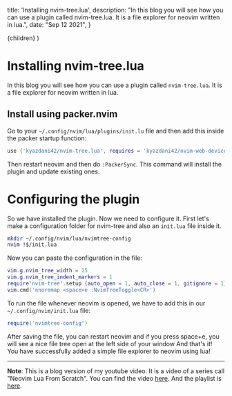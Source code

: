 
  title: 'Installing nvim-tree.lua',
  description: "In this blog you will see how you can use a plugin called nvim-tree.lua. It is a file explorer for neovim written in lua.",
  date: "Sep 12 2021",
}

  <BlogPost meta={meta}>{children}</BlogPost>
)

# Installing nvim-tree.lua

In this blog you will see how you can use a plugin called `nvim-tree.lua`. It is a file explorer for neovim written in lua.

## Install using packer.nvim

Go to your `~/.config/nvim/lua/plugins/init.lu` file and then add this inside the packer startup function:

```lua
use {'kyazdani42/nvim-tree.lua', requires = 'kyazdani42/nvim-web-devicons'}
```

Then restart neovim and then do `:PackerSync`. This command will install the plugin and update existing ones.

# Configuring the plugin

So we have installed the plugin. Now we need to configure it. First let's make a configuration folder for nvim-tree and also an `init.lua` file inside it.

```bash
mkdir ~/.config/nvim/lua/nvimtree-config
nvim !$/init.lua
```

Now you can paste the configuration in the file:

```lua
vim.g.nvim_tree_width = 25
vim.g.nvim_tree_indent_markers = 1
require'nvim-tree'.setup {auto_open = 1, auto_close = 1, gitignore = 1}
vim.cmd('nnoremap <space>e :NvimTreeToggle<CR>')
```

To run the file whenever neovim is opened, we have to add this in our `~/.config/nvim/init.lua` file:

```lua
require('nvimtree-config')
```

After saving the file, you can restart neovim and if you press space+e, you will see a nice file tree open at the left side of your window
And that's it! You have successfully added a simple file explorer to neovim using lua!
___

**Note**: This is a blog version of my youtube video. It is a video of a series call "Neovim Lua From Scratch". You can find the video [here](https://www.youtube.com/watch?v=qu2xN8EkbOQ). And the playlist is [here](https://www.youtube.com/playlist?list=PLPDVgSbOnt7LXQ8DTzu37UwCpA0elyD0V).
